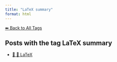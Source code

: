 ```yaml
---
title: "LaTeX summary"
format: html
---
```


[⬅ Back to All Tags](../tags.qmd)

## Posts with the tag **LaTeX summary**

- [📄 📐 LaTeX](/posts/programming/latex/index.html)
